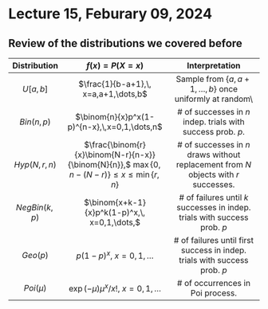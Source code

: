 # Lecture 15, Feburary 09, 2024

## Review of the distributions we covered before

|  Distribution |                                           $f(x)=P(X=x)$                                           |                                      Interpretation                                     |
|:-------------:|:-------------------------------------------------------------------------------------------------:|:---------------------------------------------------------------------------------------:|
| $U[a,b]$      | $\frac{1}{b-a+1},\, x=a,a+1,\dots,b$                                                              | Sample from $\{a,a+1,\dots,b\}$ once uniformly at random\                               |
| $Bin (n,p)$   | $\binom{n}{x}p^x(1-p)^{n-x},\,x=0,1,\dots,n$                                                      | $\#$ of successes in $n$ indep. trials with success prob. $p$.  |
| $Hyp(N,r,n)$  | $\frac{\binom{r}{x}\binom{N-r}{n-x}}{\binom{N}{n}},$ $\max\{0, n-(N-r)\} \leq x \leq \min\{r,n\}$ | $\#$ of successes in $n$ draws without replacement from $N$ objects with $r$ successes. |
| $NegBin(k,p)$ | $\binom{x+k-1}{x}p^k(1-p)^x,\, x=0,1,\dots,$                                                      | $\#$ of failures until $k$ successes in indep. trials with success prob. $p$            |
| $Geo(p)$      | $$p(1-p)^x,~ x=0,1,\dots $$      | $\#$ of failures until first success in indep. trials with success prob. $p$            |
| $Poi(\mu)$    | $$\exp(-\mu) \mu^x/x!,~ x=0,1,\dots $$                                                       | $\#$ of occurrences in Poi process.                                                     |